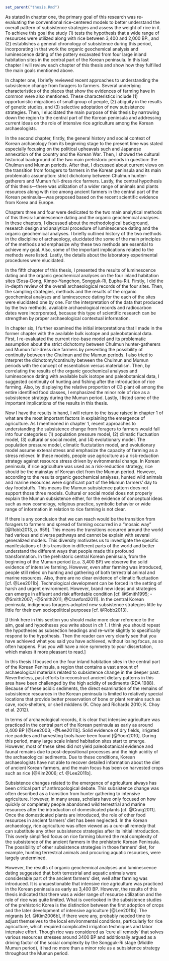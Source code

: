 ```r
set_parent("thesis.Rmd")
```

\chapter{Conclusion}

\section{Introduction}

As stated in chapter one, the primary goal of this research was re-evaluating the conventional rice-centered models to better understand the overall pattern of subsistence strategies and assess the weight of rice in it. To achieve this goal the study (1) tests the hypothesis that a wide range of resources were utilized along with rice between 3,400 and 2,000 BP., and (2) establishes a general chronology of subsistence during this period, incorporating in that work the organic geochemical analysis and luminescence dating of the pottery excavated from four large inland habitation sites in the central part of the Korean peninsula. In this last chapter I will review each chapter of this thesis and show how they fulfilled the main goals mentioned above. 

\section{Reprising the work so far}

In chapter one, I briefly reviewed recent approaches to understanding the subsistence change from foragers to farmers. Several underlying characteristics of the places that show the evidences of farming have in common were also mentioned. These characteristics include (1) opportunistic migrations of small group of people, (2) abiguity in the results of genetic studies, and (3) selective adoptation of new subsistence strategies. Then, I elucidated the main purpose of this thesis by narrowing down the region to the central part of the Korean peninsula and addressing current ideas on the role of intensive rice agriculture among the Korean archaeologists. 

In the second chapter, firstly, the general history and social context of Korean archaeology from its beginning stage to the present time was stated especially focusing on the political upheavals such and Japanese annexation of the country and the Korean War. Then, I showed the cultural historical background of the two main prehistoric periods in question: the Chulmun and Mumun periods. After that, I discussed about current views on the transition from foragers to farmers in the Korean peninsula and its main problematic assumption: strict dichotomy between Chulmun hunter-gatherers and Mumun full-dress rice farmers. Lastly, the central hypothesis of this thesis—there was utilization of a wider range of animals and plants resources along with rice among ancient farmers in the central part of the Korean peninsula—was proposed based on the recent scientific evidence from Korea and Europe. 

Chapters three and four were dedicated to the two main analytical methods of this thesis: luminescence dating and the organic geochemical analyses. In these chapters, I discussed about the methodological background, research design and analytical procedure of luminescence dating and the organic geochemical analyses. I briefly outlined history of the two methods in the discipline of archaeology, elucidated the some of the main principles of the methods and emphasize why these two methods are essential to achieve my goal. Also, some of the important implications related to the methods were listed. Lastly, the details about the laboratory experimental procedures were elucidated.    

In the fifth chapter of this thesis, I presented the results of luminescence dating and the organic geochemical analyses on the four inland habitation sites (Sosa-Dong, Kimpo-Yangchon, Songguk-Ri, Eupha-Ri). Firstly, I did the in-depth review of the overall archaeological records of the four sites. Then, the sampling strategies, methods and the results of the organic geochemical analyses and luminescence dating for the each of the sites were elucidated one by one. For the interpretation of the data that produced by the two methods, available archaeological records and radiocarbon dates were incorporated, because this type of scientific research can be strengthen by proper archaeological contextual information.  

In chapter six, I further examined the initial interpretations that I made in the former chapter with the available bulk isotope and paleobotanical data. First, I re-evaluated the current rice-base model and its problematic assumption about the strict dichotomy between Chulmun hunter-gatherers and Mumun full-dress rice farmers by presenting the possibility of continuity between the Chulmun and the Mumun periods. I also tried to interpret the dichotomy/continuity between the Chulmun and Mumun periods with the concept of essentialism versus materialism. Then, by correlating the results of the organic geochemical analyses and luminescence dating with available bulk isotope and paleobotanical data, I suggested continuity of hunting and fishing after the introduction of rice farming. Also, by displaying the relative proportion of C3 plant oil among the entire identified food classes, I emphasized the minor role of rice as a subsistence strategy during the Mumun period. Lastly, I listed some of the important implications of the results in this thesis.

\section{Transition from foraging to farming: Theoratical model vs. Empirical world }

Now I have the results in hand, I will return to the issue raised in chapter 1 of what are the most important factors in explaining the emergence of agriculture. As I mentinoned in chapter 1, recent approaches to understanding the subsistence change from foragers to farmers would fall into four categories: (1) population pressure model, (2) climatic fluctuation model, (3) cultural or social model, and (4) evolutionary model. The population pressure model, climatic fluctutation model, and evolutionary model assume extenal stress and emphasize  the capacity of farming as a stress reliever. In these models, people use agriculture as a risk-reduction strategy against resource stress driven by evironmental change. In Korean peninsula, if rice agriculture was used as a risk-reduction strategy,  rice should be the mainstay of Korean diet from the Mumun period. However, according to the results organic geochemical analyses, hunted wild animals and marine resources were significant part of the Mumun farmers' day to day foodstuffs. This means the Mumun subsistence pattern does not support those three models. Cultural or social model does not properly explain the Mumun subsistence either, for the evidence of conceptual ideas such as new cosmology, religious practice, symbolic behavior or wide range of information in relation to rice farming is not clear. 

If there is any conclusion that we can reach would be the transition from foragers to farmers and spread of farming occurred in a "mosaic way" [@Robb2013, p. 659]. This means the transitions occurred around the world had various and diverse pathways and cannot be explain with several generalized models. This diversity motivates us to investigate the specific manifestations of this transition in different parts of the world and better understand the different ways that people made this profound transformation. In the prehistoric central Korean peninsula, from the beginning of the Mumun period (c.a. 3,400 BP) we observe the solid evidence of intensive farming. However, even after farming was introduced, people still relied on hunting and gathering of both terrestrial animal and marine resources. Also, there are no clear evidence of climatic fluctuation [cf. @Lee2011b]. Technological development can be forced in the setting of harsh and urgent environment. However, brand new ideas and strategies can emerge in affluent and risk affordable condition [cf. @Smith1995; -@Smith2007; -@Smith2011; @Crawford2011]. In the central Korean peninsula, indigenous foragers adopted new subsistence strategies little by little for their own sociopolitical purposes [cf. @Robb2013].   


\section{Concluding remarks: The role of intensive rice agriculture as a subsistence strategy in the prehistoric Korean peninsula}

[I think here in this section you should make more clear reference to the aim, goal and hypotheses you write about in ch 1. I think you should repeat the hypotheses as subsection headings and re-write slightly to specifically respond to the hypothesis. Then the reader can very clearly see that you have achieved what you said you have achieved, without losing focus, as so often happens. Plus you will have a nice symmetry to your dissertation, which makes it more pleasant to read.]

In this thesis I focused on the four inland habitation sites in the central part of the Korean Peninsula, a region that contains a vast amount of archaeological materials related to subsistence change in the deeper past. Nevertheless, past efforts to reconstruct ancient dietary patterns in this area have been challenged by the high acidity of sediments (RDA 1988). Because of these acidic sediments, the direct examination of the remains of subsistence resources in the Korean peninsula is limited to relatively special locations that provide better preservation of bone or plant remains such as cave, rock-shelters, or shell middens (K. Choy and Richards 2010; K. Choy et al. 2012). 

In terms of archaeological records, it is clear that intensive agriculture was practiced in the central part of the Korean peninsula as early as around 3,400 BP [@Lee2003; -@Lee2011b]. Solid evidence of dry fields, irrigated rice paddies and harvesting tools have been found [@Yoon2010]. During this period, many large scale inland habitation sites start to emerge. However, most of these sites did not yield paleobotanical evidence and faunal remains due to post-depositional processes and the high acidity of the archaeological sediments. Due to these conditions, Korean archaeologists have not able to recover detailed information about the diet of ancient Korean farmers, and the main focus has been on harvested crops such as rice [@Kim2006; cf. @Lee2011b]. 

Subsistence changes related to the emergence of agriculture always has been critical part of anthropological debate. This subsistence change was often described as a transition from hunter gathering to intensive agriculture. However, in many areas, scholars have only focused on how quickly or completely people abandoned wild terrestrial and marine resources after the introduction of domesticated plants [cf. @Craig2011]. Once the domesticated plants are introduced, the role of other food resources in ancient farmers’ diet has been neglected. In the Korean archaeology, rice agriculture was often viewed as a cure-all remedy that can substitute any other subsistence strategies after its initial introduction. This overly simplified focus on rice farming blurred the real complexity of the subsistence of the ancient farmers in the prehistoric Korean Peninsula. The possibility of other subsistence strategies in those farmers’ diet, for example, hunting terrestrial animals and procuring aquatic resources, were largely undermined. 

However, the results of organic geochemical analyses and luminescence dating suggested that both terrestrial and aquatic animals were considerable part of the ancient farmers’ diet, well after farming was introduced. It is unquestionable that intensive rice agriculture was practiced in the Korean peninsula as early as 3,400 BP. However, the results of this thesis indicated that there was a wider range of resource utilization and the role of rice was quite limited. What is overlooked in the subsistence studies of the prehistoric Korea is the distinction between the first adoption of crops and the later development of intensive agriculture [@Lee2011b]. The migrants [cf. @Kim2006b], if there were any, probably needed time to adjust themselves to the local environmental conditions, particularly for rice agriculture, which required complicated irrigation techniques and labor intensive effort. Though rice was considered as ‘cure all remedy’ that solves various resources stresses around 3400 BP and additionally argued as a driving factor of the social complexity by the Songguk-Ri stage (Middle Mumun period), it had no more than a minor role as a subsistence strategy throughout the Mumun period. 
